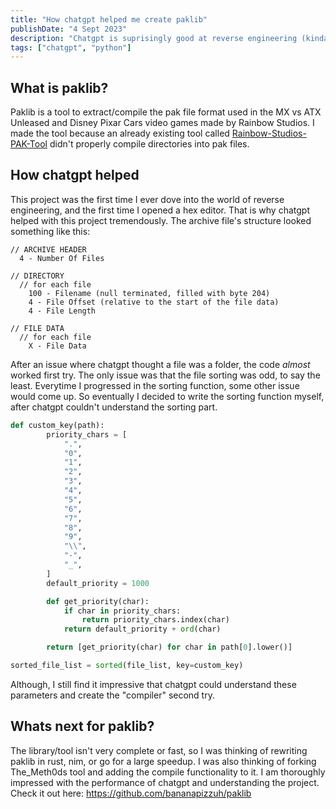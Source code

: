 ```yaml
---
title: "How chatgpt helped me create paklib"
publishDate: "4 Sept 2023"
description: "Chatgpt is suprisingly good at reverse engineering (kinda)"
tags: ["chatgpt", "python"]
---
```


## What is paklib?
Paklib is a tool to extract/compile the pak file format used in the MX vs ATX Unleased and Disney Pixar Cars video games made by Rainbow Studios. I made the tool because an already existing tool called [Rainbow-Studios-PAK-Tool](https://github.com/The-Meth0d/Rainbow-Studios-PAK-Tool) didn't properly compile directories into pak files.

## How chatgpt helped
This project was the first time I ever dove into the world of reverse engineering, and the first time I opened a hex editor. That is why chatgpt helped with this project tremendously. The archive file's structure looked something like this:
```
// ARCHIVE HEADER
  4 - Number Of Files

// DIRECTORY
  // for each file
    100 - Filename (null terminated, filled with byte 204)
    4 - File Offset (relative to the start of the file data)
    4 - File Length

// FILE DATA
  // for each file
    X - File Data
```
After an issue where chatgpt thought a file was a folder, the code *almost* worked first try.
The only issue was that the file sorting was odd, to say the least.
Everytime I progressed in the sorting function, some other issue would come up.
So eventually I decided to write the sorting function myself, after chatgpt couldn't understand the sorting part.
```py
def custom_key(path):
        priority_chars = [
            ".",
            "0",
            "1",
            "2",
            "3",
            "4",
            "5",
            "6",
            "7",
            "8",
            "9",
            "\\",
            "-",
            "_",
        ]
        default_priority = 1000

        def get_priority(char):
            if char in priority_chars:
                return priority_chars.index(char)
            return default_priority + ord(char)

        return [get_priority(char) for char in path[0].lower()]

sorted_file_list = sorted(file_list, key=custom_key)
```
Although, I still find it impressive that chatgpt could understand these parameters and create the "compiler" second try.

## Whats next for paklib?
The library/tool isn't very complete or fast, so I was thinking of rewriting paklib in rust, nim, or go for a large speedup.
I was also thinking of forking The_Meth0ds tool and adding the compile functionality to it.
I am thoroughly impressed with the performance of chatgpt and understanding the project.
Check it out here: https://github.com/bananapizzuh/paklib
